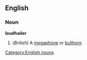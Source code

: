 ==English==
===Noun===
'''loudhailer'''
#(''British'') A [[megaphone]] or [[bullhorn]]
[[Category:English nouns]]